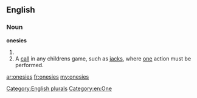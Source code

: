 ==English==

===Noun===
'''onesies'''

# {{plural of|[[onesie]]}}
# A [[call]] in any childrens game, such as [[jacks]], where [[one]] action must be performed.

[[Category:English plurals]]
[[Category:en:One]]

[[ar:onesies]]
[[fr:onesies]]
[[my:onesies]]